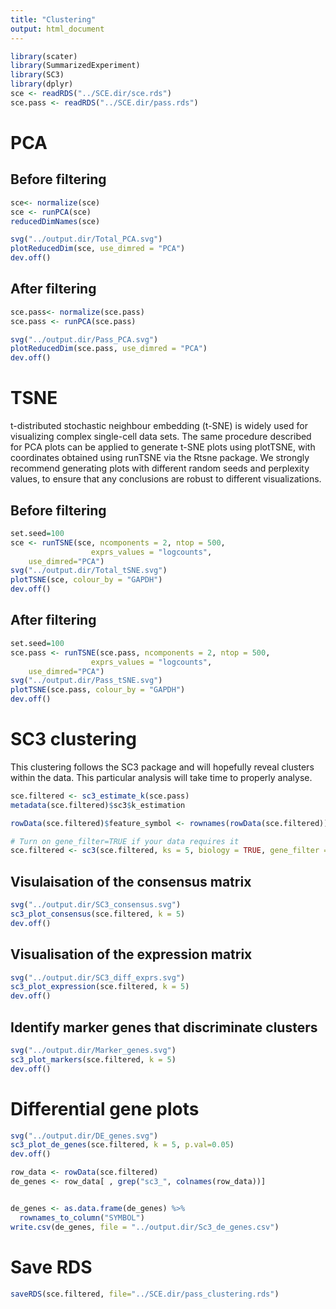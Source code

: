 ```yaml
---
title: "Clustering"
output: html_document
---
```


```r
library(scater)
library(SummarizedExperiment)
library(SC3)
library(dplyr)
sce <- readRDS("../SCE.dir/sce.rds")
sce.pass <- readRDS("../SCE.dir/pass.rds")
```

# PCA {.tabset}

## Before filtering 

```r
sce<- normalize(sce)
sce <- runPCA(sce)
reducedDimNames(sce)

svg("../output.dir/Total_PCA.svg")
plotReducedDim(sce, use_dimred = "PCA")
dev.off()
```


## After filtering 

```r
sce.pass<- normalize(sce.pass)
sce.pass <- runPCA(sce.pass)

svg("../output.dir/Pass_PCA.svg")
plotReducedDim(sce.pass, use_dimred = "PCA")
dev.off()
```

# TSNE {.tabset}

t-distributed stochastic neighbour embedding (t-SNE) is widely used for visualizing complex single-cell data sets. The same procedure described for PCA plots can be applied to generate t-SNE plots using plotTSNE, with coordinates obtained using runTSNE via the Rtsne package. We strongly recommend generating plots with different random seeds and perplexity values, to ensure that any conclusions are robust to different visualizations.

## Before filtering 

```r
set.seed=100
sce <- runTSNE(sce, ncomponents = 2, ntop = 500,
                  exprs_values = "logcounts",
    use_dimred="PCA")
svg("../output.dir/Total_tSNE.svg")
plotTSNE(sce, colour_by = "GAPDH")
dev.off()
```

## After filtering

```r
set.seed=100
sce.pass <- runTSNE(sce.pass, ncomponents = 2, ntop = 500,
                  exprs_values = "logcounts",
    use_dimred="PCA")
svg("../output.dir/Pass_tSNE.svg")
plotTSNE(sce.pass, colour_by = "GAPDH")
dev.off()
```

# SC3 clustering

This clustering follows the SC3 package and will hopefully reveal clusters within the data. This particular analysis will take time to properly analyse.

```r
sce.filtered <- sc3_estimate_k(sce.pass)
metadata(sce.filtered)$sc3$k_estimation
```

```r
rowData(sce.filtered)$feature_symbol <- rownames(rowData(sce.filtered))

# Turn on gene_filter=TRUE if your data requires it
sce.filtered <- sc3(sce.filtered, ks = 5, biology = TRUE, gene_filter = FALSE, pct_dropout_max = 90, pct_dropout_min = 5)
```

## Visulaisation of the consensus matrix

```r
svg("../output.dir/SC3_consensus.svg")
sc3_plot_consensus(sce.filtered, k = 5)
dev.off()
```

## Visualisation of the expression matrix

```r
svg("../output.dir/SC3_diff_exprs.svg")
sc3_plot_expression(sce.filtered, k = 5)
dev.off()
```

## Identify marker genes that discriminate clusters

```r
svg("../output.dir/Marker_genes.svg")
sc3_plot_markers(sce.filtered, k = 5)
dev.off()
```

# Differential gene plots

```r
svg("../output.dir/DE_genes.svg")
sc3_plot_de_genes(sce.filtered, k = 5, p.val=0.05)
dev.off()

row_data <- rowData(sce.filtered)
de_genes <- row_data[ , grep("sc3_", colnames(row_data))]


de_genes <- as.data.frame(de_genes) %>% 
  rownames_to_column("SYMBOL")
write.csv(de_genes, file = "../output.dir/Sc3_de_genes.csv")
```

# Save RDS

```r
saveRDS(sce.filtered, file="../SCE.dir/pass_clustering.rds")
```
